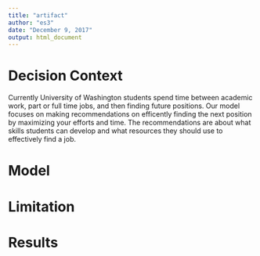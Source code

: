 ---
title: "artifact"
author: "es3"
date: "December 9, 2017"
output: html_document
---

# Decision Context
Currently University of Washington students spend time between academic work, part or full time jobs, and then finding future positions. Our model focuses on making recommendations on efficently finding the next position by maximizing your efforts and time. The recommendations are about what skills students can develop and what resources they should use to effectively find a job.

# Model

# Limitation

# Results
